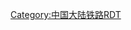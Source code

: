 {{Routemap
| title = 广珠动车段
| map = 
\\\ENDEa!~HUBrg-R\ENDEa!~HUB-Lq\ENDEa!~HUB-Lq\ENDEa!~HUBlg-L\\ENDEa\ENDEa\ENDEa\ENDEa\ENDEa\ENDEa\ENDEa\ENDEa\ENDEa
\\\STR!~HUB-R\STR\STR\STR!~HUB-L\\STR\STR\STR\STR\STR\STR\STR\STR\STR
\\\STR!~HUB-R\STR\STR\STR!~HUB-L\\STR\STR\STR\STR\STR\STR\STR\STR\STR
\\\STR!~HUB-R\STR\STR\STR!~HUB-L\\STR\STR\STR\STR\STR\STR\STR\STR\STR
\\\STR!~HUB-R\STR\STR\STR!~HUB-L\\STR\STR\STR\STR\STR\STR\STR\STR\STR
\\\STR!~HUB-R\STR\STR\STR!~HUB-L\\STR\STR\STR\STR\STR\STR\STR\STR\STR
\\\STR!~HUB-R\STR\STR\STR!~HUB-L\\STR\STR\STR\STR\STR\STR\STR\STR\STR
\\\STR!~HUBlf-R\STR!~HUB-Rq\STR!~HUB-Rq\STR!~HUBrf-L\\STR\STR\STR\STR\STR\STR\STR\STR\STR
ENDEa!~HUBrg-R\ENDEa!~HUBlg-L\\STR\STR\STR\STR\\STR\STR\STR\STR\STR\STR\STR\STR\STR
STR!~HUB-R\STR!~HUB-L\\STR\STR\STR\STR\\STR\STR\STR\STR\STR\STR\STR\STR\STR
STR!~HUB-R\STR!~HUB-L\\STR2\STR+c3\STR+c2\STR3\\STR\STR\STR\STR\STR\STR\STR\STR\STR
STR!~HUBlf-R\STR!~HUBrf-L\\STRc1\ABZg+4!~STRc2\ABZ3+1g\STRc4\\STR\STR\STR\STR\STR\STR\STR\STR\STR
STR\STR\\\ABZg+1\STRc4\\\STR\STR\STR\STR\STR\STR\STR\STR\STR
STR2\STR2+c3\STRc3\\ABZg2\STRc3\\\STR\STR\STR\STR\STR\STR\STR\STR\STR
STRc1\STRl+4!~STRc1\ABZq+4\ABZq2\KRZ!~STRc13\ABZ2+4r\STRc3\\STR\STR\STR\STR\STR\STR\STR\STR+c2\STR3
\\\STRc1\ABZg+4\STRc1\STR2+4\STRc3\STR2\STR2+c3\STR2+c3\STR2+c3\STR+c3\STR+c2\STR3+c2\ABZ3+1g\STRc4
\\\\STR2\STRc3\STRc1\STR2+4\STRc13\STRl+4!~STRc1\ABZ2+4r!~STRc1\STR2+4+c13\ABZg+4!~STRc3\ABZg+1!~STRc2\STR3+1+c4\STRc4\
\\\\STRc1\STR2+4\STRc3\STRc1\STR2+4\STRc3\STRc1\STR2+4+c1\ABZg+4!~STRc3\ABZg+1\STRc4\\
\\\\\STRc1\STR2+4\STRc3\STRc1\STR2+4\STRc3\STRc1\ABZg+4\STR\\\
\\\\\\STRc1\STR2+4\STRc3\STRc1\STR2+4\STRc3\STR\STR\\\
\\\\\\\STRc1\STR2+4\STRc3\STRc1\STR2+4\STR+c3\STR\\\
\\\\\\\\STRc1\STR2+4\STRc3\STRc1\ABZg+4\STR\\\
\\\\\\\\\STRc1\STR2+4\STRc3\ABZg2\ABZg3\\\
\\\\\\\\\\STRc1\STR+4\ABZg+1\ABZg+4\\\
\\\\\\\\\\\STR+c2\ABZg3\ABZg2\STRc3\\
\\\\\\\\\\\ABZg+1\STR+c4\STR+c1\STR+4\\
\\\\\\\\\\\STR!~HUBa\STR\STR\STR\\
\\\\\\\\\\\STR!~HUB\STR\STR\STR\\
\\\\\\\\\\\STR!~HUBe\STR\STR\STR\\
\\\\\\\\\\\STR\STR\STR\STR\\
\\\\\\\\\\\STR2\STR+c3\STR+c2\STR3\\
\\\\\\\\\\\STRc1\ABZg+4\ABZg+1\STRc4\\
\\\\\\\\\\\\ABZg2\ABZg3\\\
\\\\\\\\\\\\ABZg+1\ABZg+4\\\
\\\\\\\\\\\\CONTf\CONTf\\\
|bottom={{navbar|广州铁路车站RDT/广珠动车段}}
}}<noinclude>
{{Rdt intro|[[广珠动车段]]}}
[[Category:中国大陆铁路RDT]]
</noinclude>